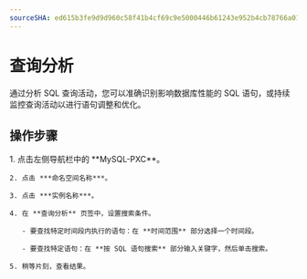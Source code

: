 ```yaml
---
sourceSHA: ed615b3fe9d9d960c58f41b4cf69c9e5000446b61243e952b4cb78766a01f074
---
```


# 查询分析

通过分析 SQL 查询活动，您可以准确识别影响数据库性能的 SQL 语句，或持续监控查询活动以进行语句调整和优化。

## 操作步骤

<Tabs>
  <Tab label="Web Console">
    1. 点击左侧导航栏中的 **MySQL-PXC**。

    2. 点击 ***命名空间名称***。

    3. 点击 ***实例名称***。

    4. 在 **查询分析** 页签中，设置搜索条件。

       - 要查找特定时间段内执行的语句：在 **时间范围** 部分选择一个时间段。

       - 要查找特定语句：在 **按 SQL 语句搜索** 部分输入关键字，然后单击搜索。

    5. 稍等片刻，查看结果。
  </Tab>
</Tabs>
